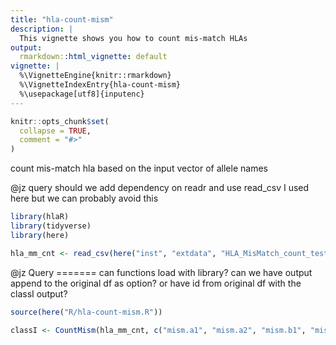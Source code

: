 ```yaml
---
title: "hla-count-mism"
description: |
  This vignette shows you how to count mis-match HLAs
output:
  rmarkdown::html_vignette: default
vignette: |
  %\VignetteEngine{knitr::rmarkdown}
  %\VignetteIndexEntry{hla-count-mism}
  %\usepackage[utf8]{inputenc}
---
```


```r
knitr::opts_chunk$set(
  collapse = TRUE,
  comment = "#>"
)
```

count mis-match hla based on the input vector of allele names

@jz query should we add dependency on readr and use read_csv
I used here but we can probably avoid this

```r
library(hlaR)
library(tidyverse)
library(here)
```

```r
hla_mm_cnt <- read_csv(here("inst", "extdata", "HLA_MisMatch_count_test.csv"))
```

@jz Query =======
can functions load with library?
can we have output append to the original df as option? or have id from original df with the classI output?

```r

source(here("R/hla-count-mism.R"))

classI <- CountMism(hla_mm_cnt, c("mism.a1", "mism.a2", "mism.b1", "mism.b2"))

```

